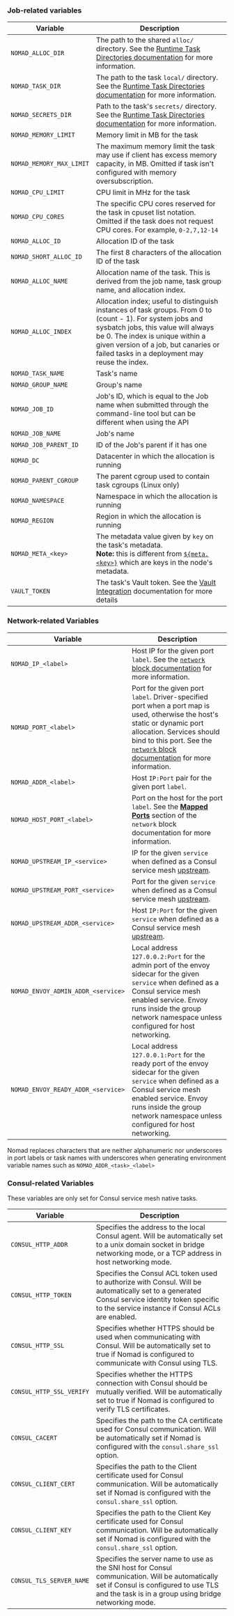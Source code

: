 ### Job-related variables

| Variable                 | Description                                                                                                                                                                                                                                                                     |
|--------------------------|---------------------------------------------------------------------------------------------------------------------------------------------------------------------------------------------------------------------------------------------------------------------------------|
| `NOMAD_ALLOC_DIR`        | The path to the shared `alloc/` directory. See the [Runtime Task Directories documentation][taskdirs] for more information.                                                                                                                                                     |
| `NOMAD_TASK_DIR`         | The path to the task `local/` directory. See the [Runtime Task Directories documentation][taskdirs] for more information.                                                                                                                                                       |
| `NOMAD_SECRETS_DIR`      | Path to the task's `secrets/` directory. See the [Runtime Task Directories documentation][taskdirs] for more information.                                                                                                                                                       |
| `NOMAD_MEMORY_LIMIT`     | Memory limit in MB for the task                                                                                                                                                                                                                                                 |
| `NOMAD_MEMORY_MAX_LIMIT` | The maximum memory limit the task may use if client has excess memory capacity, in MB. Omitted if task isn't configured with memory oversubscription.                                                                                                                           |
| `NOMAD_CPU_LIMIT`        | CPU limit in MHz for the task                                                                                                                                                                                                                                                   |
| `NOMAD_CPU_CORES`        | The specific CPU cores reserved for the task in cpuset list notation. Omitted if the task does not request CPU cores. For example, `0-2,7,12-14`                                                                                                                                |
| `NOMAD_ALLOC_ID`         | Allocation ID of the task                                                                                                                                                                                                                                                       |
| `NOMAD_SHORT_ALLOC_ID`   | The first 8 characters of the allocation ID of the task                                                                                                                                                                                                                         |
| `NOMAD_ALLOC_NAME`       | Allocation name of the task. This is derived from the job name, task group name, and allocation index.                                                                                                                                                                          |
| `NOMAD_ALLOC_INDEX`      | Allocation index; useful to distinguish instances of task groups. From 0 to (count - 1). For system jobs and sysbatch jobs, this value will always be 0. The index is unique within a given version of a job, but canaries or failed tasks in a deployment may reuse the index. |
| `NOMAD_TASK_NAME`        | Task's name                                                                                                                                                                                                                                                                     |
| `NOMAD_GROUP_NAME`       | Group's name                                                                                                                                                                                                                                                                    |
| `NOMAD_JOB_ID`           | Job's ID, which is equal to the Job name when submitted through the command-line tool but can be different when using the API                                                                                                                                                   |
| `NOMAD_JOB_NAME`         | Job's name                                                                                                                                                                                                                                                                      |
| `NOMAD_JOB_PARENT_ID`    | ID of the Job's parent if it has one                                                                                                                                                                                                                                            |
| `NOMAD_DC`               | Datacenter in which the allocation is running                                                                                                                                                                                                                                   |
| `NOMAD_PARENT_CGROUP`    | The parent cgroup used to contain task cgroups (Linux only)                                                                                                                                                                                                                     |
| `NOMAD_NAMESPACE`        | Namespace in which the allocation is running                                                                                                                                                                                                                                    |
| `NOMAD_REGION`           | Region in which the allocation is running                                                                                                                                                                                                                                       |
| `NOMAD_META_<key>`       | The metadata value given by `key` on the task's metadata. <br/> **Note:** this is different from [`${meta.<key>}`](/nomad/docs/runtime/interpolation#node-variables-) which are keys in the node's metadata.                                                                    |
| `VAULT_TOKEN`            | The task's Vault token. See the [Vault Integration][vault] documentation for more details                                                                                                                                                                                       |

### Network-related Variables

| Variable                           | Description                                                                                                                                                                                                                                             |
| ---------------------------------- | ------------------------------------------------------------------------------------------------------------------------------------------------------------------------------------------------------------------------------------------------------- |
| `NOMAD_IP_<label>`                 | Host IP for the given port `label`. See the [`network` block documentation][network-block] for more information.                                                                                                                                        |
| `NOMAD_PORT_<label>`               | Port for the given port `label`. Driver-specified port when a port map is used, otherwise the host's static or dynamic port allocation. Services should bind to this port. See the [`network` block documentation][network-block] for more information. |
| `NOMAD_ADDR_<label>`               | Host `IP:Port` pair for the given port `label`.                                                                                                                                                                                                         |
| `NOMAD_HOST_PORT_<label>`          | Port on the host for the port `label`. See the [**Mapped Ports**](/nomad/docs/job-specification/network#mapped-ports) section of the `network` block documentation for more information.                                                                |
| `NOMAD_UPSTREAM_IP_<service>`      | IP for the given `service` when defined as a Consul service mesh [upstream][].                                                                                                                                                                          |
| `NOMAD_UPSTREAM_PORT_<service>`    | Port for the given `service` when defined as a Consul service mesh [upstream][].                                                                                                                                                                        |
| `NOMAD_UPSTREAM_ADDR_<service>`    | Host `IP:Port` for the given `service` when defined as a Consul service mesh [upstream][].                                                                                                                                                              |
| `NOMAD_ENVOY_ADMIN_ADDR_<service>` | Local address `127.0.0.2:Port` for the admin port of the envoy sidecar for the given `service` when defined as a Consul service mesh enabled service. Envoy runs inside the group network namespace unless configured for host networking.              |
| `NOMAD_ENVOY_READY_ADDR_<service>` | Local address `127.0.0.1:Port` for the ready port of the envoy sidecar for the given `service` when defined as a Consul service mesh enabled service. Envoy runs inside the group network namespace unless configured for host networking.              |

<Note>

Nomad replaces characters that are neither alphanumeric nor underscores in
port labels or task names with underscores when generating environment variable
names such as `NOMAD_ADDR_<task>_<label>`

</Note>

### Consul-related Variables

<Note>These variables are only set for Consul service mesh native tasks.</Note>

| Variable                 | Description                                                                                                                                                                                        |
| ------------------------ | -------------------------------------------------------------------------------------------------------------------------------------------------------------------------------------------------- |
| `CONSUL_HTTP_ADDR`       | Specifies the address to the local Consul agent. Will be automatically set to a unix domain socket in bridge networking mode, or a TCP address in host networking mode.                            |
| `CONSUL_HTTP_TOKEN`      | Specifies the Consul ACL token used to authorize with Consul. Will be automatically set to a generated Consul service identity token specific to the service instance if Consul ACLs are enabled.  |
| `CONSUL_HTTP_SSL`        | Specifies whether HTTPS should be used when communicating with Consul. Will be automatically set to true if Nomad is configured to communicate with Consul using TLS.                              |
| `CONSUL_HTTP_SSL_VERIFY` | Specifies whether the HTTPS connection with Consul should be mutually verified. Will be automatically set to true if Nomad is configured to verify TLS certificates.                               |
| `CONSUL_CACERT`          | Specifies the path to the CA certificate used for Consul communication. Will be automatically set if Nomad is configured with the `consul.share_ssl` option.                                       |
| `CONSUL_CLIENT_CERT`     | Specifies the path to the Client certificate used for Consul communication. Will be automatically set if Nomad is configured with the `consul.share_ssl` option.                                   |
| `CONSUL_CLIENT_KEY`      | Specifies the path to the Client Key certificate used for Consul communication. Will be automatically set if Nomad is configured with the `consul.share_ssl` option.                               |
| `CONSUL_TLS_SERVER_NAME` | Specifies the server name to use as the SNI host for Consul communication. Will be automatically set if Consul is configured to use TLS and the task is in a group using bridge networking mode.   |

[upstream]: /nomad/docs/job-specification/upstreams
[taskdirs]: /nomad/docs/runtime/environment#task-directories
[network-block]: /nomad/docs/job-specification/network
[vault]: /nomad/docs/integrations/vault-integration

